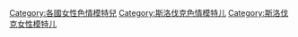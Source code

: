 [[Category:各國女性色情模特兒|Category:各國女性色情模特兒]]
[[Category:斯洛伐克色情模特儿|Category:斯洛伐克色情模特儿]]
[[Category:斯洛伐克女性模特儿|Category:斯洛伐克女性模特儿]]
